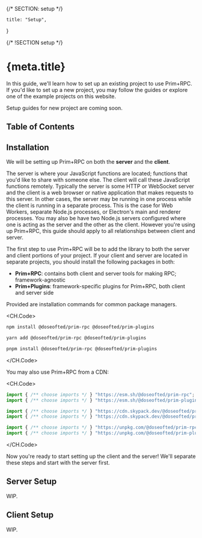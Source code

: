 {/* SECTION: setup */}

	title: "Setup",
}

{/* !SECTION setup */}

# {meta.title}

In this guide, we'll learn how to set up an existing project to use Prim+RPC. If you'd like to set up a new project, you
may follow the guides or explore one of the example projects on this website.

<Alert icon="carbon:warning" type="alert-warning">

Setup guides for new project are coming soon.

</Alert>

## Table of Contents

## Installation

We will be setting up Prim+RPC on both the **server** and the **client**.

The server is where your JavaScript functions are located; functions that you'd like to share with someone else. The
client will call these JavaScript functions remotely. Typically the server is some HTTP or WebSocket server and the
client is a web browser or native application that makes requests to this server. In other cases, the server may be
running in one process while the client is running in a separate process. This is the case for Web Workers, separate
Node.js processes, or Electron's main and renderer processes. You may also be have two Node.js servers configured where
one is acting as the server and the other as the client. However you're using up Prim+RPC, this guide should apply to
all relationships between client and server.

The first step to use Prim+RPC will be to add the library to both the server and client portions of your project. If
your client and server are located in separate projects, you should install the following packages in both:

- **Prim+RPC**: contains both client and server tools for making RPC; framework-agnostic
- **Prim+Plugins**: framework-specific plugins for Prim+RPC, both client and server side

Provided are installation commands for common package managers.

<CH.Code>

```zsh npm
npm install @doseofted/prim-rpc @doseofted/prim-plugins
```

```zsh yarn
yarn add @doseofted/prim-rpc @doseofted/prim-plugins
```

```zsh pnpm
pnpm install @doseofted/prim-rpc @doseofted/prim-plugins
```

</CH.Code>

You may also use Prim+RPC from a CDN:

<CH.Code>

```ts esm.sh
import { /** choose imports */ } "https://esm.sh/@doseofted/prim-rpc";
import { /** choose imports */ } "https://esm.sh/@doseofted/prim-plugins";
```

```ts skypack.dev
import { /** choose imports */ } "https://cdn.skypack.dev/@doseofted/prim-rpc"
import { /** choose imports */ } "https://cdn.skypack.dev/@doseofted/prim-plugins"
```

```ts unpkg.com
import { /** choose imports */ } "https://unpkg.com/@doseofted/prim-rpc"
import { /** choose imports */ } "https://unpkg.com/@doseofted/prim-plugins"
```

</CH.Code>

Now you're ready to start setting up the client and the server! We'll separate these steps and start with the server
first.

## Server Setup

WIP.

## Client Setup

WIP.
